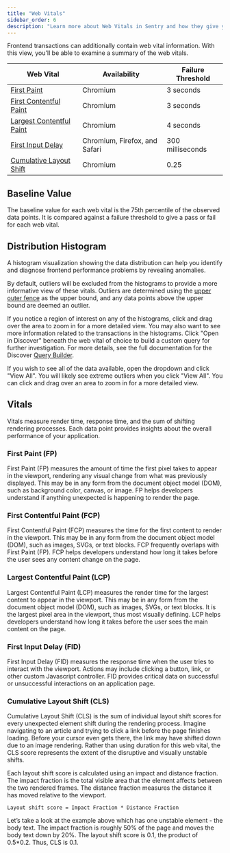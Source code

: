```yaml
---
title: "Web Vitals"
sidebar_order: 6
description: "Learn more about Web Vitals in Sentry and how they give you a better understanding of your application's health."
---
```


Frontend transactions can additionally contain web vital information. With this view, you'll be able to examine a summary of the web vitals.


| Web Vital                                                 | Availability                  | Failure Threshold |
| --------------------------------------------------------- | ----------------------------- | ----------------- |
| [First Paint](#first-paint-fp)                            | Chromium                      | 3 seconds         |
| [First Contentful Paint](#first-contentful-paint-fcp)     | Chromium                      | 3 seconds         |
| [Largest Contentful Paint](#largest-contentful-paint-lcp) | Chromium                      | 4 seconds         |
| [First Input Delay](#first-input-delay-fid)               | Chromium, Firefox, and Safari | 300 milliseconds  |
| [Cumulative Layout Shift](#cumulative-layout-shift-cls)   | Chromium                      | 0.25              |


## Baseline Value

The baseline value for each web vital is the 75th percentile of the observed data points. It is compared against a failure threshold to give a pass or fail for each web vital.

## Distribution Histogram

A histogram visualization showing the data distribution can help you identify and diagnose frontend performance problems by revealing anomalies.

By default, outliers will be excluded from the histograms to provide a more informative view of these vitals. Outliers are determined using the [upper outer fence](https://www.itl.nist.gov/div898/handbook/prc/section1/prc16.htm) as the upper bound, and any data points above the upper bound are deemed an outlier.

If you notice a region of interest on any of the histograms, click and drag over the area to zoom in for a more detailed view. You may also want to see more information related to the transactions in the histograms. Click "Open in Discover" beneath the web vital of choice to build a custom query for further investigation. For more details, see the full documentation for the Discover [Query Builder](/product/discover-queries/query-builder/).

If you wish to see all of the data available, open the dropdown and click "View All". You will likely see extreme outliers when you click "View All". You can click and drag over an area to zoom in for a more detailed view.

## Vitals

Vitals measure render time, response time, and the sum of shifting rendering processes. Each data point provides insights about the overall performance of your application.

### First Paint (FP)

First Paint (FP) measures the amount of time the first pixel takes to appear in the viewport, rendering any visual change from what was previously displayed. This may be in any form from the document object model (DOM), such as background color, canvas, or image. FP helps developers understand if anything unexpected is happening to render the page.

### First Contentful Paint (FCP)

First Contentful Paint (FCP) measures the time for the first content to render in the viewport. This may be in any form from the document object model (DOM), such as images, SVGs, or text blocks. FCP frequently overlaps with First Paint (FP). FCP helps developers understand how long it takes before the user sees any content change on the page.

### Largest Contentful Paint (LCP)

Largest Contentful Paint (LCP) measures the render time for the largest content to appear in the viewport. This may be in any form from the document object model (DOM), such as images, SVGs, or text blocks. It is the largest pixel area in the viewport, thus most visually defining. LCP helps developers understand how long it takes before the user sees the main content on the page.

### First Input Delay (FID)

First Input Delay (FID) measures the response time when the user tries to interact with the viewport. Actions may include clicking a button, link, or other custom Javascript controller. FID provides critical data on successful or unsuccessful interactions on an application page.

### Cumulative Layout Shift (CLS)

Cumulative Layout Shift (CLS) is the sum of individual layout shift scores for every unexpected element shift during the rendering process. Imagine navigating to an article and trying to click a link before the page finishes loading. Before your cursor even gets there, the link may have shifted down due to an image rendering. Rather than using duration for this web vital, the CLS score represents the extent of the disruptive and visually unstable shifts.

Each layout shift score is calculated using an impact and distance fraction. The impact fraction is the total visible area that the element affects between the two rendered frames. The distance fraction measures the distance it has moved relative to the viewport.

```
Layout shift score = Impact Fraction * Distance Fraction
```

Let’s take a look at the example above which has one unstable element - the body text. The impact fraction is roughly 50% of the page and moves the body text down by 20%. The layout shift score is 0.1, the product of 0.5*0.2. Thus, CLS is 0.1.
